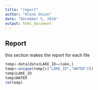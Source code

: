 ```yaml
---
title: "report"
author: "Alene Onion"
date: "December 5, 2018"
output: html_document
---
```


## Report  
this section makes the report for each file
```r
temp<-data[data$LAKE_ID==lake,]
temp<-unique(temp[c("LAKE_ID","WATER")])
temp$LAKE_ID
temp$WATER
rm(temp)
```
